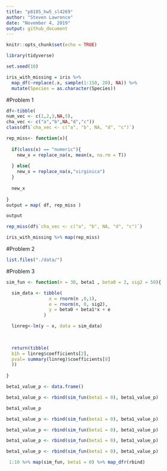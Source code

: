 ```yaml
---
title: "p8105_hw5_sl4269"
author: "Steven Lawrence"
date: "November 4, 2019"
output: github_document
---
```


```r
knitr::opts_chunk$set(echo = TRUE)
```

```r
library(tidyverse)

set.seed(10)

iris_with_missing = iris %>% 
  map_df(~replace(.x, sample(1:150, 20), NA)) %>%
  mutate(Species = as.character(Species))


```
#Problem 1

```r

df<-tibble(
num_vec <- c(1,2,3,NA,5),
cha_vec <- c("a","b",NA,"d","c"))
class(df$`cha_vec <- c("a", "b", NA, "d", "c")`)

rep_miss<- function(x){
  
  if(class(x) == "numeric"){
    new_x = replace_na(x, mean(x, na.rm = T))
  
  } else{
    new_x = replace_na(x,"virginica")
  }
  
  new_x
  
}
output = map( df, rep_miss )

output

rep_miss(df$`cha_vec <- c("a", "b", NA, "d", "c")`)


```

```r
iris_with_missing %>% map(rep_miss)


```

#Problem 2

```r
list.files("./data/")
```


#Problem 3

```r

sim_fun <- function(n = 30, beta1 , beta0 = 2, sig2 = 50){

  sim_data <- tibble(
                x = rnorm(n ,0,1),
                e = rnorm(n, 0, sig2),
                y = beta0 + beta1*x + e
              )

  linreg<-lm(y ~ x, data = sim_data)

  
  
  return(tibble(
  b1h = linreg$coefficients[2],
  pval= summary(linreg)$coefficients[8]
  ))
  
}

beta1_value_p <- data.frame()

beta1_value_p <- rbind(sim_fun(beta1 = 0), beta1_value_p)

beta1_value_p

beta1_value_p <- rbind(sim_fun(beta1 = 0), beta1_value_p)

beta1_value_p <- rbind(sim_fun(beta1 = 0), beta1_value_p)

beta1_value_p <- rbind(sim_fun(beta1 = 0), beta1_value_p)

beta1_value_p <- rbind(sim_fun(beta1 = 0), beta1_value_p)

 1:10 %>% map(sim_fun, beta1 = 0) %>% map_dfr(rbind) 

```



